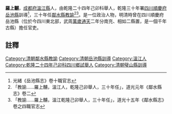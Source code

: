 {{明清人物信息框
| 姓名 =羅上黼
| 最高職務 = [[四川|四川]][[岳池縣|岳池縣]][[訓導|訓導]]
| 國家 = 大清
| 籍貫 = [[成都府|成都府]][[溫江縣|溫江縣]]
| 字號 =
| 出生日期 = ？年？月？日
| 逝世日期 = ？年？月？日
| 墓葬 = 
| 配偶 =  
| 親屬 = 曾祖、祖、父，母
| 出身 =舉人 
| 著作 =  
*
}}
'''羅上黼'''{{BD|？年||？年||}}，[[成都府|成都府]][[溫江縣|溫江縣]]人，由乾隆二十四年己卯科舉人，乾隆三十年署[[四川|四川]][[順慶府|順慶府]][[岳池縣|岳池縣]]訓導<ref>光緒《岳池縣志》卷十職官志</ref>，三十年任[[鄰水縣|鄰水縣]][[教諭|教諭]]<ref>「教諭……羅上黼，溫江人，乾隆己卯舉人，三十年任」，道光元年《鄰水縣志》卷二</ref><ref>「教諭……羅上黼，溫江乾隆己卯舉人，三十年任」，道光十五年《鄰水縣志》卷之四職官志</ref>。是一位政治人物，明清時曾在四川順慶府岳池縣（位於今四川東北部，武周[[萬歲通天|萬歲通天]]二年分南充、相如二縣置，是一個千年古縣）擔任官吏。
==註釋==
{{reflist}}
{{清朝人物小作品}}
[[Category:清朝鄰水縣教諭|Category:清朝鄰水縣教諭]]
[[Category:清朝岳池縣訓導|Category:清朝岳池縣訓導]]
[[Category:溫江人|Category:溫江人]]
[[Category:乾隆二十四年己卯科四川鄉試舉人|Category:乾隆二十四年己卯科四川鄉試舉人]]
[[Category:清朝璧山縣訓導|Category:清朝璧山縣訓導]]